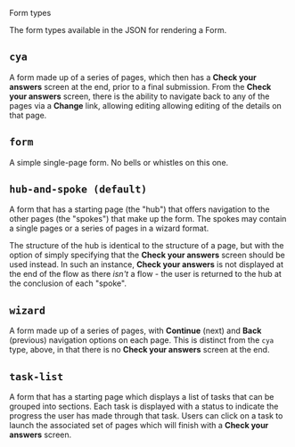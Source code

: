 <!-- Global imports -->

<!-- Local imports -->

<Meta title="JSON Format/Form types" id="F-JSON-Form-Types" />

<Heading size="xl" id="json-form" caption="JSON Format">Form types</Heading>

The form types available in the JSON for rendering a <Link href="/?path=/docs/d-formrenderer">Form</Link>.

## `cya`

A form made up of a series of <Link href="/?path=/docs/f-json-page">pages</Link>,
which then has a **Check your answers** screen at the end, prior to a final submission.
From the **Check your answers** screen, there is the ability to navigate back to any of
the pages via a **Change** link, allowing editing allowing editing of the details on
that <Link href="/?path=/docs/f-json-page">page</Link>.


## `form`

A simple single-page form. No bells or whistles on this one.


## `hub-and-spoke (default)`

A form that has a starting page (the "hub") that offers navigation to the
other <Link href="/?path=/docs/f-json-page">pages</Link> (the "spokes") that make up the form.
The spokes may contain a single <Link href="/?path=/docs/f-json-page">pages</Link> or a series
of <Link href="/?path=/docs/f-json-page">pages</Link> in a wizard format.

The structure of the hub is identical to the structure of a <Link href="/?path=/docs/f-json-page">page</Link>,
but with the option of simply specifying that the **Check your answers** screen should be used
instead. In such an instance, **Check your answers** is not displayed at the end of the flow as
there *isn't* a flow - the user is returned to the hub at the conclusion of each "spoke".


## `wizard`

A form made up of a series of <Link href="/?path=/docs/f-json-page">pages</Link>, with **Continue**
(next) and **Back** (previous) navigation options on each <Link href="/?path=/docs/f-json-page">page</Link>.
This is distinct from the `cya` type, above, in that there is no **Check your answers** screen at the end.

## `task-list`

A form that has a starting page which displays a list of tasks that can be grouped into sections. 
Each task is displayed with a status to indicate the progress the user has made through that task.
Users can click on a task to launch the associated set of pages which will finish with a **Check your answers** 
screen.
